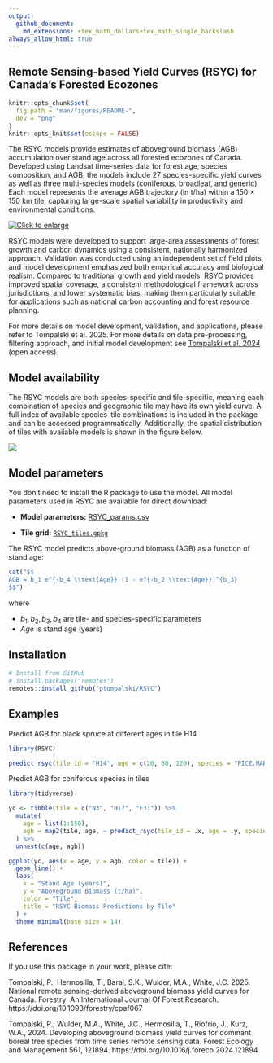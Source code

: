 ```yaml
---
output:
  github_document:
    md_extensions: +tex_math_dollars+tex_math_single_backslash
always_allow_html: true
---
```

  
## Remote Sensing-based Yield Curves (RSYC) for Canada's Forested Ecozones

```r
knitr::opts_chunk$set(
  fig.path = "man/figures/README-",
  dev = "png"
)
knitr::opts_knit$set(escape = FALSE)
```


The RSYC models provide estimates of aboveground biomass (AGB) accumulation over stand age across all forested ecozones of Canada. Developed using Landsat time-series data for forest age, species composition, and AGB, the models include 27 species-specific yield curves as well as three multi-species models (coniferous, broadleaf, and generic). Each model represents the average AGB trajectory (in t/ha) within a 150 × 150 km tile, capturing large-scale spatial variability in productivity and environmental conditions.

[![Click to enlarge](man/figures/RSYC_curves_species_gh.png)](man/figures/RSYC_curves_species_gh.png)


RSYC models were developed to support large-area assessments of forest growth and carbon dynamics using a consistent, nationally harmonized approach. Validation was conducted using an independent set of field plots, and model development emphasized both empirical accuracy and biological realism. Compared to traditional growth and yield models, RSYC provides improved spatial coverage, a consistent methodological framework across jurisdictions, and lower systematic bias, making them particularly suitable for applications such as national carbon accounting and forest resource planning.

For more details on model development, validation, and applications, please refer to Tompalski et al. 2025. For more details on data pre-processing, filtering approach, and initial model development see [Tompalski et al. 2024](https://linkinghub.elsevier.com/retrieve/pii/S0378112724002068) (open access).


## Model availability

The RSYC models are both species-specific and tile-specific, meaning each combination of species and geographic tile may have its own yield curve. A full index of available species–tile combinations is included in the package and can be accessed programmatically. Additionally, the spatial distribution of tiles with available models is shown in the figure below.

![](man/figures/TileIndex.png)

## Model parameters

You don't need to install the R package to use the model. All model parameters used in RSYC are available for direct download:

- **Model parameters:** [RSYC_params.csv](https://raw.githubusercontent.com/ptompalski/RSYC/main/data-raw/RSYC_params.csv) 

- **Tile grid:** [`RSYC_tiles.gpkg`](https://raw.githubusercontent.com/ptompalski/RSYC/main/data-raw/RSYC_tiles.gpkg)


The RSYC model predicts above-ground biomass (AGB) as a function of stand age:

```r
cat("$$
AGB = b_1 e^{-b_4 \\text{Age}} (1 - e^{-b_2 \\text{Age}})^{b_3}
$$")
```


where

- $b_1, b_2, b_3, b_4$ are tile- and species-specific parameters
- *Age* is stand age (years)


## Installation

```r
# Install from GitHub
# install.packages("remotes")
remotes::install_github("ptompalski/RSYC")
```


## Examples

Predict AGB for black spruce at different ages in tile H14
```r
library(RSYC)

predict_rsyc(tile_id = "H14", age = c(20, 60, 120), species = "PICE.MAR")
```

Predict AGB for coniferous species in tiles 
```r
library(tidyverse)

yc <- tibble(tile = c("N3", "H17", "F31")) %>%
  mutate(
    age = list(1:150),
    agb = map2(tile, age, ~ predict_rsyc(tile_id = .x, age = .y, species = "Coniferous"))
  ) %>%
  unnest(c(age, agb))

ggplot(yc, aes(x = age, y = agb, color = tile)) +
  geom_line() +
  labs(
    x = "Stand Age (years)",
    y = "Aboveground Biomass (t/ha)",
    color = "Tile",
    title = "RSYC Biomass Predictions by Tile"
  ) +
  theme_minimal(base_size = 14)

```



## References
If you use this package in your work, please cite:

Tompalski, P., Hermosilla, T., Baral, S.K., Wulder, M.A., White, J.C. 2025. National remote sensing-derived aboveground biomass yield curves for Canada. Forestry: An International Journal Of Forest Research. https://doi.org/10.1093/forestry/cpaf067


Tompalski, P., Wulder, M.A., White, J.C., Hermosilla, T., Riofrío, J., Kurz, W.A., 2024. Developing aboveground biomass yield curves for dominant boreal tree species from time series remote sensing data. Forest Ecology and Management 561, 121894. https://doi.org/10.1016/j.foreco.2024.121894
